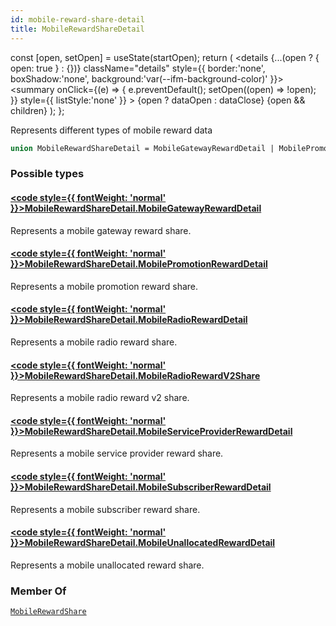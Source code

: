 ```yaml
---
id: mobile-reward-share-detail
title: MobileRewardShareDetail
---
```









  const [open, setOpen] = useState(startOpen);
  return (
    <details {...(open ? { open: true } : {})} className="details" style={{ border:'none', boxShadow:'none', background:'var(--ifm-background-color)' }}>
      <summary
        onClick={(e) => {
          e.preventDefault();
          setOpen((open) => !open);
        }}
        style={{ listStyle:'none' }}
      >
      {open ? dataOpen : dataClose}
      </summary>
      {open && children}
    </details>
  );
};








Represents different types of mobile reward data


```graphql
union MobileRewardShareDetail = MobileGatewayRewardDetail | MobilePromotionRewardDetail | MobileRadioRewardDetail | MobileRadioRewardV2Share | MobileServiceProviderRewardDetail | MobileSubscriberRewardDetail | MobileUnallocatedRewardDetail
```




### Possible types

#### [<code style={{ fontWeight: 'normal' }}>MobileRewardShareDetail.<b>MobileGatewayRewardDetail</b></code>](/schema/types/objects/mobile-gateway-reward-detail.mdx) <Badge class="badge badge--secondary" text="object"/> 
Represents a mobile gateway reward share.


#### [<code style={{ fontWeight: 'normal' }}>MobileRewardShareDetail.<b>MobilePromotionRewardDetail</b></code>](/schema/types/objects/mobile-promotion-reward-detail.mdx) <Badge class="badge badge--secondary" text="object"/> 
Represents a mobile promotion reward share.


#### [<code style={{ fontWeight: 'normal' }}>MobileRewardShareDetail.<b>MobileRadioRewardDetail</b></code>](/schema/types/objects/mobile-radio-reward-detail.mdx) <Badge class="badge badge--secondary" text="object"/> 
Represents a mobile radio reward share.


#### [<code style={{ fontWeight: 'normal' }}>MobileRewardShareDetail.<b>MobileRadioRewardV2Share</b></code>](/schema/types/objects/mobile-radio-reward-v2-share.mdx) <Badge class="badge badge--secondary" text="object"/> 
Represents a mobile radio reward v2 share.


#### [<code style={{ fontWeight: 'normal' }}>MobileRewardShareDetail.<b>MobileServiceProviderRewardDetail</b></code>](/schema/types/objects/mobile-service-provider-reward-detail.mdx) <Badge class="badge badge--secondary" text="object"/> 
Represents a mobile service provider reward share.


#### [<code style={{ fontWeight: 'normal' }}>MobileRewardShareDetail.<b>MobileSubscriberRewardDetail</b></code>](/schema/types/objects/mobile-subscriber-reward-detail.mdx) <Badge class="badge badge--secondary" text="object"/> 
Represents a mobile subscriber reward share.


#### [<code style={{ fontWeight: 'normal' }}>MobileRewardShareDetail.<b>MobileUnallocatedRewardDetail</b></code>](/schema/types/objects/mobile-unallocated-reward-detail.mdx) <Badge class="badge badge--secondary" text="object"/> 
Represents a mobile unallocated reward share.






### Member Of

[`MobileRewardShare`](/schema/types/objects/mobile-reward-share.mdx)  <Badge class="badge badge--secondary" text="object"/>


